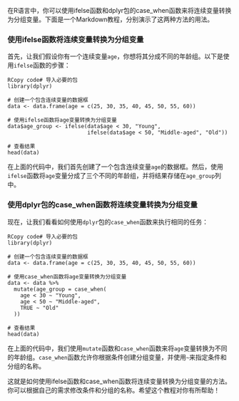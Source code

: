 在R语言中，你可以使用ifelse函数和dplyr包的case_when函数来将连续变量转换为分组变量。下面是一个Markdown教程，分别演示了这两种方法的用法。

### 使用ifelse函数将连续变量转换为分组变量

首先，让我们假设你有一个连续变量`age`，你想将其分成不同的年龄组。以下是使用`ifelse`函数的步骤：

```         
RCopy code# 导入必要的包
library(dplyr)

# 创建一个包含连续变量的数据框
data <- data.frame(age = c(25, 30, 35, 40, 45, 50, 55, 60))

# 使用ifelse函数将age变量转换为分组变量
data$age_group <- ifelse(data$age < 30, "Young",
                         ifelse(data$age < 50, "Middle-aged", "Old"))

# 查看结果
head(data)
```

在上面的代码中，我们首先创建了一个包含连续变量`age`的数据框。然后，使用`ifelse`函数将`age`变量分成了三个不同的年龄组，并将结果存储在`age_group`列中。

### 使用dplyr包的case_when函数将连续变量转换为分组变量

现在，让我们看看如何使用`dplyr`包的`case_when`函数来执行相同的任务：

```         
RCopy code# 导入必要的包
library(dplyr)

# 创建一个包含连续变量的数据框
data <- data.frame(age = c(25, 30, 35, 40, 45, 50, 55, 60))

# 使用case_when函数将age变量转换为分组变量
data <- data %>%
  mutate(age_group = case_when(
    age < 30 ~ "Young",
    age < 50 ~ "Middle-aged",
    TRUE ~ "Old"
  ))

# 查看结果
head(data)
```

在上面的代码中，我们使用`mutate`函数和`case_when`函数来将`age`变量转换为不同的年龄组。`case_when`函数允许你根据条件创建分组变量，并使用`~`来指定条件和分组的名称。

这就是如何使用ifelse函数和case_when函数将连续变量转换为分组变量的方法。你可以根据自己的需求修改条件和分组的名称。希望这个教程对你有所帮助！
